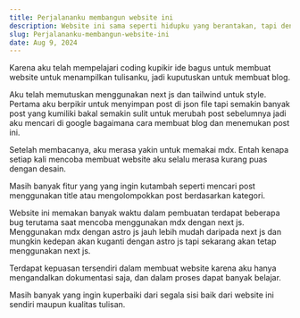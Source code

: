 ```yaml
---
title: Perjalananku membangun website ini
description: Website ini sama seperti hidupku yang berantakan, tapi dengan seiring waktu aku mulai merapikannya
slug: Perjalananku-membangun-website-ini
date: Aug 9, 2024
---
```



Karena aku telah mempelajari coding kupikir ide bagus untuk membuat website untuk menampilkan tulisanku, jadi kuputuskan untuk membuat blog.

Aku telah memutuskan menggunakan next js dan tailwind untuk style. Pertama aku berpikir untuk menyimpan post di json file tapi semakin banyak post yang kumiliki bakal semakin sulit untuk merubah post sebelumnya jadi aku mencari di google bagaimana cara membuat blog dan menemukan post ini. 

Setelah membacanya, aku merasa yakin untuk memakai mdx. Entah kenapa setiap kali mencoba membuat website aku selalu merasa kurang puas dengan desain.

Masih banyak fitur yang yang ingin kutambah seperti mencari post menggunakan title atau mengolompokkan post berdasarkan kategori.

Website ini memakan banyak waktu dalam pembuatan terdapat beberapa bug terutama saat mencoba menggunakan mdx dengan next js. Menggunakan mdx dengan astro js jauh lebih mudah daripada next js dan mungkin kedepan akan kuganti dengan astro js tapi sekarang akan tetap menggunakan next js.

Terdapat kepuasan tersendiri dalam membuat website karena aku hanya mengandalkan dokumentasi saja, dan dalam proses dapat banyak belajar.

Masih banyak yang ingin kuperbaiki dari segala sisi baik dari website ini sendiri maupun kualitas tulisan.
